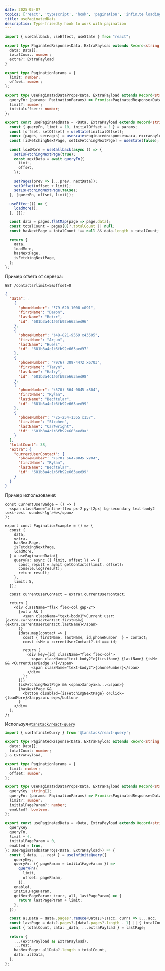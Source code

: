 ```yaml
---
date: 2025-05-07
topics: ['react', 'typescript', 'hook', 'pagination', 'infinite loading']
title: usePaginatedData
description: Type-friendly hook to work with pagination
---
```


```ts
import { useCallback, useEffect, useState } from "react";

export type PaginatedResponse<Data, ExtraPayload extends Record<string, unknown>> = {
  data: Data[];
  totalCount: number;
  extra?: ExtraPayload
}

export type PaginationParams = {
  limit: number;
  offset: number;
};

export type UsePaginatedDataProps<Data, ExtraPayload extends Record<string, unknown>> = {
  queryFn: (params: PaginationParams) => Promise<PaginatedResponse<Data, ExtraPayload>>;
  limit?: number;
  initialOffset?: number;
};

export const usePaginatedData = <Data, ExtraPayload extends Record<string, unknown>>(params: UsePaginatedDataProps<Data, ExtraPayload>) => {
  const { queryFn, limit = 10, initialOffset = 0 } = params;
  const [offset, setOffset] = useState(initialOffset);
  const [pages, setPages] = useState<PaginatedResponse<Data, ExtraPayload>[]>([]);
  const [isFetchingNextPage, setIsFetchingNextPage] = useState(false);

  const loadMore = useCallback(async () => {
    setIsFetchingNextPage(true);
    const nextData = await queryFn({
      limit,
      offset,
    });

    setPages(prev => [...prev, nextData]);
    setOffset(offset + limit);
    setIsFetchingNextPage(false);
  }, [queryFn, offset, limit]);

  useEffect(() => {
    loadMore();
  }, []);

  const data = pages.flatMap(page => page.data);
  const totalCount = pages[0]?.totalCount || null;
  const hasNextPage = totalCount !== null && data.length < totalCount;

  return {
    data,
    loadMore,
    hasNextPage,
    isFetchingNextPage,
  };
};
```

Пример ответа от сервера:

`GET /contacts?limit=5&offset=0`

```json
{
  "data": [
    {
      "phoneNumber": "579-620-1008 x091",
      "firstName": "Daron",
      "lastName": "Beier",
      "id": "681b3a4c1f6fb92e663aed96"
    },
    {
      "phoneNumber": "648-821-9569 x43505",
      "firstName": "Arjun",
      "lastName": "Huels",
      "id": "681b3a4c1f6fb92e663aed97"
    },
    {
      "phoneNumber": "(976) 309-4472 x6703",
      "firstName": "Taryn",
      "lastName": "Haley",
      "id": "681b3a4c1f6fb92e663aed98"
    },
    {
      "phoneNumber": "(570) 564-0845 x804",
      "firstName": "Rylan",
      "lastName": "Bechtelar",
      "id": "681b3a4c1f6fb92e663aed99"
    },
    {
      "phoneNumber": "425-254-1355 x157",
      "firstName": "Stephen",
      "lastName": "Cartwright",
      "id": "681b3a4c1f6fb92e663aed9a"
    }
  ],
  "totalCount": 38,
  "extra": {
    "currentUserContact": {
      "phoneNumber": "(570) 564-0845 x804",
      "firstName": "Rylan",
      "lastName": "Bechtelar",
      "id": "681b3a4c1f6fb92e663aed99"
    }
  }
}
```

Пример использования:

```tsx
const CurrentUserBadge = () => (
  <span className="inline-flex px-2 py-[2px] bg-secondary text-body2 text-text rounded-lg">Me</span>
);

export const PaginationExample = () => {
  const {
    data,
    extra,
    hasNextPage,
    isFetchingNextPage,
    loadMore,
  } = usePaginatedData({
    queryFn: async ({ limit, offset }) => {
      const result = await getContacts(limit, offset);
      console.log(result);
      return result;
    },
    limit: 5,
  });

  const currentUserContact = extra?.currentUserContact;

  return (
    <div className="flex flex-col gap-2">
      {extra && (
        <span className="text-body1">Current user: {extra.currentUserContact.firstName} {extra.currentUserContact.lastName}</span>
      )}
      {data.map(contact => {
        const { firstName, lastName, id,phoneNumber  } = contact;
        const isMe = currentUserContact?.id === id;

        return (
          <div key={id} className="flex flex-col">
            <span className="text-body2">{firstName} {lastName} {isMe && <CurrentUserBadge />}</span>
            <span className="text-body2">{phoneNumber}</span>
          </div>
        );
      })}
      {isFetchingNextPage && <span>Загрузка...</span>}
      {hasNextPage && 
        <button disabled={isFetchingNextPage} onClick={loadMore}>Загрузить еще</button>
      }
    </div>
  );
};

```

<CodeDemo caption="Пример использования">
  <PaginationExample />
</CodeDemo>


Используя [`@tanstack/react-query`](https://tanstack.com/query/latest)

```ts
import { useInfiniteQuery } from '@tanstack/react-query';

export type PaginatedResponse<Data, ExtraPayload extends Record<string, unknown>> = {
  data: Data[];
  totalCount: number;
} & ExtraPayload;

export type PaginationParams = {
  limit: number;
  offset: number;
};

export type UsePaginatedDataProps<Data, ExtraPayload extends Record<string, unknown>> = {
  queryKey: string[];
  queryFn: (params: PaginationParams) => Promise<PaginatedResponse<Data, ExtraPayload>>;
  limit?: number;
  initialPageParam?: number;
  enabled?: boolean;
};

export const usePaginatedData = <Data, ExtraPayload extends Record<string, unknown>>({
  queryKey,
  queryFn,
  limit = 6,
  initialPageParam = 0,
  enabled = true,
}: UsePaginatedDataProps<Data, ExtraPayload>) => {
  const { data, ...rest } = useInfiniteQuery({
    queryKey,
    queryFn: ({ pageParam = initialPageParam }) =>
      queryFn({
        limit,
        offset: pageParam,
      }),
    enabled,
    initialPageParam,
    getNextPageParam: (curr, all, lastPageParam) => {
      return lastPageParam + limit;
    },
  });

  const allData = data?.pages?.reduce<Data[]>((acc, curr) => [...acc, ...(curr.data || [])], []) || [];
  const lastPage = data?.pages?.[data?.pages?.length - 1] || { totalCount: 0, data: null };
  const { totalCount, data: _data, ...extraPayload } = lastPage;

  return {
    ...(extraPayload as ExtraPayload),
    ...rest,
    hasNextPage: allData?.length < totalCount,
    data: allData,
  };
};
```
